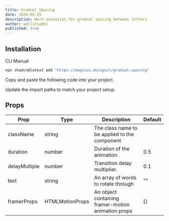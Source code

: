 ```yaml
---
title: Gradual Spacing
date: 2024-05-25
description: Word animation for gradual spacing between letters
author: wellitsabhi
published: true
---
```


<ComponentPreview name="gradual-spacing-demo" />

## Installation

<Tabs defaultValue="cli">

<TabsList>
  <TabsTrigger value="cli">CLI</TabsTrigger>
  <TabsTrigger value="manual">Manual</TabsTrigger>
</TabsList>
<TabsContent value="cli">

```bash
npx shadcn@latest add "https://magicui.design/r/gradual-spacing"
```

</TabsContent>

<TabsContent value="manual">

<Steps>

<Step>Copy and paste the following code into your project.</Step>

<ComponentSource name="gradual-spacing" />

<Step>Update the import paths to match your project setup.</Step>

</Steps>

</TabsContent>

</Tabs>

## Props

| Prop          | Type            | Description                                        | Default |
| ------------- | --------------- | -------------------------------------------------- | ------- |
| className     | string          | The class name to be applied to the component      |         |
| duration      | number          | Duration of the animation                          | 0.5     |
| delayMultiple | number          | Transition delay multiplier.                       | 0.1     |
| text          | string          | An array of words to rotate through                | ""      |
| framerProps   | HTMLMotionProps | An object containing framer-motion animation props | {}      |
